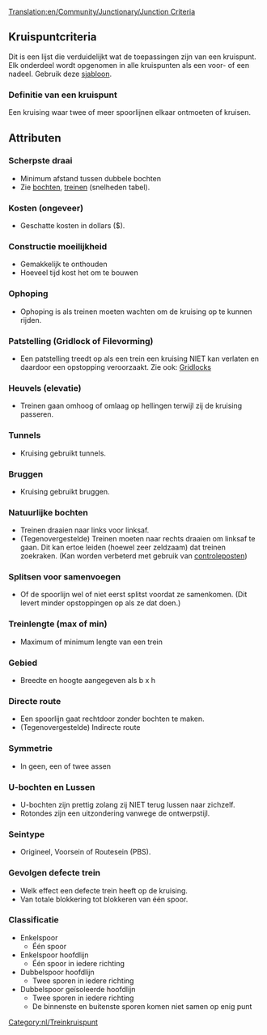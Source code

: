 [[Translation:en/Community/Junctionary/Junction Criteria]]
{{nl/Kruispuntenmenu}}
==Kruispuntcriteria==
Dit is een lijst die verduidelijkt wat de toepassingen zijn van een kruispunt. 
Elk onderdeel wordt opgenomen in alle kruispunten als een voor- of een nadeel.
Gebruik deze [[Template:nl/Kruispuntcriteria|sjabloon]].

===Definitie van een kruispunt===
Een kruising waar twee of meer spoorlijnen elkaar ontmoeten of kruisen.

==Attributen==

===Scherpste draai===
* Minimum afstand tussen dubbele bochten
* Zie [[nl/Community/Bochten|bochten]], [[nl/Manual/Game Mechanics/Main Page#treinen|treinen]] (snelheden tabel).

===Kosten (ongeveer)===
* Geschatte kosten in dollars ($).

===Constructie moeilijkheid===
* Gemakkelijk te onthouden
* Hoeveel tijd kost het om te bouwen

===Ophoping===
* Ophoping is als treinen moeten wachten om de kruising op te kunnen rijden.

===Patstelling (Gridlock of Filevorming)===
* Een patstelling treedt op als een trein een kruising NIET kan verlaten en daardoor een opstopping veroorzaakt. Zie ook: [http://en.wikipedia.org/wiki/Gridlock|//en.wikipedia.org/wiki/Gridlock Gridlocks]

===Heuvels (elevatie)===
* Treinen gaan omhoog of omlaag op hellingen terwijl zij de kruising passeren.

===Tunnels=== 
* Kruising gebruikt tunnels.

===Bruggen===
* Kruising gebruikt bruggen.

===Natuurlijke bochten=== 
* Treinen draaien naar links voor linksaf.
* (Tegenovergestelde) Treinen moeten naar rechts draaien om linksaf te gaan. Dit kan ertoe leiden (hoewel zeer zeldzaam) dat treinen zoekraken. (Kan worden verbeterd met gebruik van [[nl/Manual/Controleposten|controleposten]])

===Splitsen voor samenvoegen===
* Of de spoorlijn wel of niet eerst splitst voordat ze samenkomen. (Dit levert minder opstoppingen op als ze dat doen.)

===Treinlengte (max of min)===
* Maximum of minimum lengte van een trein

===Gebied===
* Breedte en hoogte aangegeven als b x h

===Directe route===
* Een spoorlijn gaat rechtdoor zonder bochten te maken.
* (Tegenovergestelde) Indirecte route

===Symmetrie===
* In geen, een of twee assen

===U-bochten en Lussen===
* U-bochten zijn prettig zolang zij NIET terug lussen naar zichzelf.
* Rotondes zijn een uitzondering vanwege de ontwerpstijl.

===Seintype===
* Origineel, Voorsein of Routesein (PBS).

===Gevolgen defecte trein===
* Welk effect een defecte trein heeft op de kruising.
* Van totale blokkering tot blokkeren van één spoor.

===Classificatie===
* Enkelspoor
** Één spoor 
* Enkelspoor hoofdlijn
** Één spoor in iedere richting
* Dubbelspoor hoofdlijn
** Twee sporen in iedere richting
* Dubbelspoor geïsoleerde hoofdlijn
** Twee sporen in iedere richting
** De binnenste en buitenste sporen komen niet samen op enig punt


[[Category:nl/Treinkruispunt]]